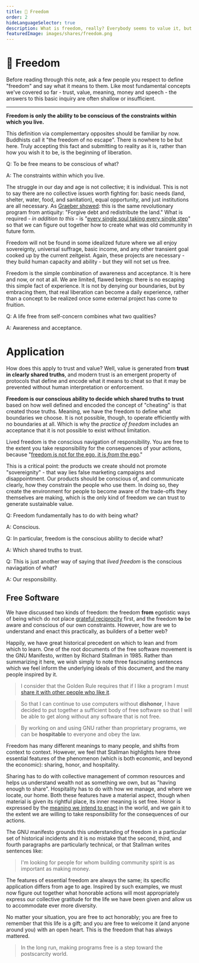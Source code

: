 ```yaml
---
title: 🦄 Freedom
order: 2
hideLanguageSelector: true
description: What is freedom, really? Everybody seems to value it, but few can describe what it actually is in practical terms. Let's change that.
featuredImage: images/shares/freedom.png
---
```


# 🦄 Freedom

Before reading through this note, ask a few people you respect to define "freedom" and say what 
it means to them. Like most fundamental concepts we've covered so far - trust, value, meaning, 
money and speech - the answers to this basic inquiry are often shallow or insufficient.

---

**Freedom is only the ability to be conscious of the constraints within which you live.**

This definition via complementary opposites should be familiar by now. Buddhists call it "the 
freedom of no escape". There is nowhere to be but here. Truly accepting this fact and submitting 
to reality as it is, rather than how you wish it to be, is the beginning of liberation.

<Flash>

<Card>

Q: To be free means to be conscious of what?

A: The constraints within which you live.

</Card>

</Flash>

The struggle in our day and age is not collective; it is individual. This is not to say there are no collective issues worth fighting for: basic needs (land, shelter, water, food, and sanitation), equal opportunity, and just institutions are all necessary. As [Graeber showed](/learn/module-2/debt): this is the same revolutionary program from antiquity: "Forgive debt and redistribute the land." What is required - *in addition to this* - is "[every single soul taking every single step](/learn/module-0/conversation/#old-gifts-anew)" so that we can figure out together how to create what was old community in future form.

Freedom will not be found in some idealized future where we all enjoy sovereignty, universal 
suffrage, basic income, and any other transient goal cooked up by the current zeitgeist. Again, 
these projects are necessary - they build human capacity and ability - but they will not set us 
free.

Freedom is the simple combination of awareness and acceptance. It is here and now, or not at all. 
We are limited, flawed beings: there is no escaping this simple fact of experience. It is not 
by denying our boundaries, but by embracing them, that real liberation can become a daily 
experience, rather than a concept to be realized once some external project has come to fruition.

<Flash>

<Card>

Q: A life free from self-concern combines what two qualities?

A: Awareness and acceptance.

</Card>

</Flash>

# Application

How does this apply to trust and value? Well, value is generated from **trust in clearly shared 
truths**, and modern trust is an emergent property of protocols that define and encode what it 
means to cheat so that it may be prevented without human interpretation or enforcement. 

**Freedom is our conscious ability to decide which shared truths to trust** based on how well 
defined and encoded the concept of "cheating" is that created those truths. Meaning, we have 
the freedom to define what boundaries we choose. It is not possible, though, to operate 
efficiently with no boundaries at all. Which is why the *practice of freedom* includes an 
acceptance that it is not possible to exist without limitation. 

Lived freedom is the conscious navigation of responsibility. You are free to the extent you 
take responsibility for the consequences of your actions, because "[freedom is not for the ego,
it is _from_ the ego](https://www.youtube.com/watch?v=ZmgQW8okUeo)."

This is a critical point: the products we create should not promote "sovereignity" - 
that way lies false marketing campaigns and disappointment. Our products should be conscious of, 
and communicate clearly, how they constrain the people who use them. In doing so, they create 
the environment for people to become aware of the trade-offs they themselves are making, which 
is the <Link to="https://www.oreilly.com/openbook/freedom/ch07.html">only kind of freedom</Link> we can trust to generate sustainable value.

<Flash>

<Card>

Q: Freedom fundamentally has to do with being what?

A: Conscious.

</Card>

<Card>

Q: In particular, freedom is the conscious ability to decide what?

A: Which shared truths to trust.

</Card>

<Card>

Q: This is just another way of saying that _lived freedom_ is the conscious naviagation of what?

A: Our responsibility.

</Card>

</Flash>


## Free Software

We have discussed two kinds of freedom: the freedom **from** egotistic ways of being which do not place [grateful reciprocity](/conversation/reciprocity) first, and the freedom **to** be aware and conscious of our own constraints. However, how are we to understand and enact this practically, as builders of a better web?

Happily, we have great historical precedent on which to lean and from which to learn. One of the root documents of the <Link to="http://www.gnu.org/philosophy/philosophy.html">free software</Link> movement is the <Link to="http://www.gnu.org/gnu/manifesto.html">GNU Manifesto</Link>, written by Richard Stallman in 1985. Rather than summarizing it here, we wish simply to note three fascinating sentences which we feel inform the underlying ideals of this document, and the many people inspired by it.

> I consider that the Golden Rule requires that if I like a program I must [share it with other people who like it](/learn/module-7/giving/#the-web-of-nakamoto-consensus).

> So that I can continue to use computers without **dishonor**, I have decided to put together a sufficient body of free software so that I will be able to get along without any software that is not free. 

> By working on and using GNU rather than proprietary programs, we can be **hospitable** to everyone and obey the law.

Freedom has many different meanings to many people, and shifts from context to context. However, we feel that Stallman highlights here three essential features of the phenomenon (which is both economic, and beyond the economic): sharing, honor, and hospitality.

Sharing has to do with collective management of common resources and helps us understand wealth not as something we own, but as "having enough to share". Hospitality has to do with how we manage, and where we locate, our home. Both these features have a material aspect, though when material is given its rightful place, its inner meaning is set free. Honor is expressed by the [meaning we intend to enact](/learn/module-3/intention) in the world, and we gain it to the extent we are willing to take responsibility for the consequences of our actions.  

The GNU manifesto grounds this understanding of freedom in a particular set of historical incidents and it is no mistake that the second, third, and fourth paragraphs are particularly technical, or that Stallman writes sentences like:

> I'm looking for people for whom building community spirit is as important as making money.

The features of essential freedom are always the same; its specific application differs from age to age. Inspired by such examples, we must now figure out together what honorable actions will most appropriately express our collective gratitude for the life we have been given and allow us to accommodate ever more diversity.

No matter your situation, you are free to act honorably; you are free to remember that this life is a gift; and you are free to welcome it (and anyone around you) with an open heart. This is the freedom that has always mattered.

> In the long run, making programs free is a step toward the postscarcity world.


